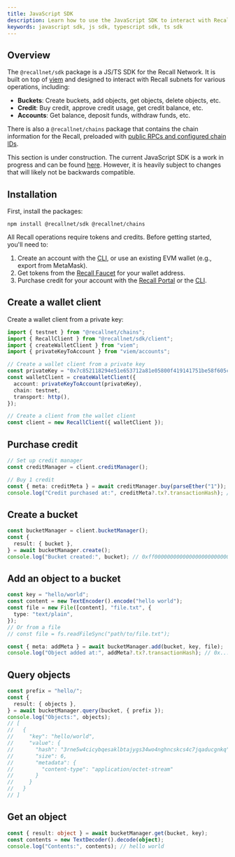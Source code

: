```yaml
---
title: JavaScript SDK
description: Learn how to use the JavaScript SDK to interact with Recall.
keywords: javascript sdk, js sdk, typescript sdk, ts sdk
---
```


## Overview

The `@recallnet/sdk` package is a JS/TS SDK for the Recall Network. It is built on top of
[viem](https://viem.sh/) and designed to interact with Recall subnets for various operations,
including:

- **Buckets**: Create buckets, add objects, get objects, delete objects, etc.
- **Credit**: Buy credit, approve credit usage, get credit balance, etc.
- **Accounts**: Get balance, deposit funds, withdraw funds, etc.

There is also a `@recallnet/chains` package that contains the chain information for the Recall,
preloaded with [public RPCs and configured chain IDs](/protocol/contracts).

<Callout type="info">

This section is under construction. The current JavaScript SDK is a work in progress and can be
found [here](https://github.com/recallnet/js-recall). However, it is heavily subject to changes that
will likely not be backwards compatible.

</Callout>

<Steps>

<Step>

## Installation

First, install the packages:

```package-install
npm install @recallnet/sdk @recallnet/chains
```

<Callout type="warning" title="Agent setup & storage requirements">

All Recall operations require tokens and credits. Before getting started, you'll need to:

1. Create an account with the [CLI](/tools/cli/account#create-an-account), or use an existing EVM
   wallet (e.g., export from MetaMask).
2. Get tokens from the [Recall Faucet](https://faucet.recall.network) for your wallet address.
3. Purchase credit for your account with the [Recall Portal](https://portal.recall.network) or the
   [CLI](/tools/cli/account#buy-credit).

</Callout>

</Step>

<Step>

## Create a wallet client

Create a wallet client from a private key:

```ts
import { testnet } from "@recallnet/chains";
import { RecallClient } from "@recallnet/sdk/client";
import { createWalletClient } from "viem";
import { privateKeyToAccount } from "viem/accounts";

// Create a wallet client from a private key
const privateKey = "0x7c852118294e51e653712a81e05800f419141751be58f605c371e15141b007a6";
const walletClient = createWalletClient({
  account: privateKeyToAccount(privateKey),
  chain: testnet,
  transport: http(),
});

// Create a client from the wallet client
const client = new RecallClient({ walletClient });
```

</Step>

<Step>

## Purchase credit

```ts
// Set up credit manager
const creditManager = client.creditManager();

// Buy 1 credit
const { meta: creditMeta } = await creditManager.buy(parseEther("1"));
console.log("Credit purchased at:", creditMeta?.tx?.transactionHash); // 0x...
```

</Step>

<Step>

## Create a bucket

```ts
const bucketManager = client.bucketManager();
const {
  result: { bucket },
} = await bucketManager.create();
console.log("Bucket created:", bucket); // 0xff0000000000000000000000000000000000008f
```

</Step>

<Step>

## Add an object to a bucket

```typescript
const key = "hello/world";
const content = new TextEncoder().encode("hello world");
const file = new File([content], "file.txt", {
  type: "text/plain",
});
// Or from a file
// const file = fs.readFileSync("path/to/file.txt");

const { meta: addMeta } = await bucketManager.add(bucket, key, file);
console.log("Object added at:", addMeta?.tx?.transactionHash); // 0x...
```

</Step>

<Step>

## Query objects

```typescript
const prefix = "hello/";
const {
  result: { objects },
} = await bucketManager.query(bucket, { prefix });
console.log("Objects:", objects);
// [
//   {
//     "key": "hello/world",
//     "value": {
//       "hash": "3rne5w4cicybqesaklbtajygs34wo4nghncskcs4c7jqaducgnkq",
//       "size": 6,
//       "metadata": {
//         "content-type": "application/octet-stream"
//       }
//     }
//   }
// ]
```

</Step>

<Step>

## Get an object

```typescript
const { result: object } = await bucketManager.get(bucket, key);
const contents = new TextDecoder().decode(object);
console.log("Contents:", contents); // hello world
```

</Step>

</Steps>

